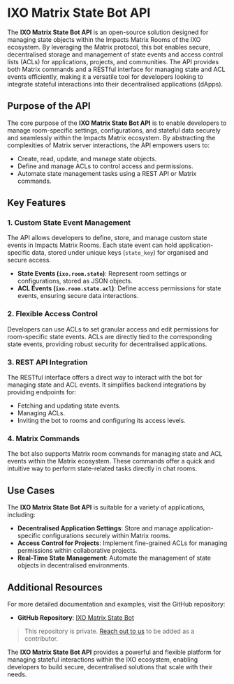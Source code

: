 # IXO Matrix State Bot API

The **IXO Matrix State Bot API** is an open-source solution designed for managing state objects within the Impacts Matrix Rooms of the IXO ecosystem. By leveraging the Matrix protocol, this bot enables secure, decentralised storage and management of state events and access control lists (ACLs) for applications, projects, and communities. The API provides both Matrix commands and a RESTful interface for managing state and ACL events efficiently, making it a versatile tool for developers looking to integrate stateful interactions into their decentralised applications (dApps).

## Purpose of the API

The core purpose of the **IXO Matrix State Bot API** is to enable developers to manage room-specific settings, configurations, and stateful data securely and seamlessly within the Impacts Matrix ecosystem. By abstracting the complexities of Matrix server interactions, the API empowers users to:

- Create, read, update, and manage state objects.
- Define and manage ACLs to control access and permissions.
- Automate state management tasks using a REST API or Matrix commands.

## Key Features

### 1. Custom State Event Management

The API allows developers to define, store, and manage custom state events in Impacts Matrix Rooms. Each state event can hold application-specific data, stored under unique keys (`state_key`) for organised and secure access.

- **State Events (`ixo.room.state`)**: Represent room settings or configurations, stored as JSON objects.
- **ACL Events (`ixo.room.state.acl`)**: Define access permissions for state events, ensuring secure data interactions.

### 2. Flexible Access Control

Developers can use ACLs to set granular access and edit permissions for room-specific state events. ACLs are directly tied to the corresponding state events, providing robust security for decentralised applications.

### 3. REST API Integration

The RESTful interface offers a direct way to interact with the bot for managing state and ACL events. It simplifies backend integrations by providing endpoints for:

- Fetching and updating state events.
- Managing ACLs.
- Inviting the bot to rooms and configuring its access levels.

### 4. Matrix Commands

The bot also supports Matrix room commands for managing state and ACL events within the Matrix ecosystem. These commands offer a quick and intuitive way to perform state-related tasks directly in chat rooms.

## Use Cases

The **IXO Matrix State Bot API** is suitable for a variety of applications, including:

- **Decentralised Application Settings**: Store and manage application-specific configurations securely within Matrix rooms.
- **Access Control for Projects**: Implement fine-grained ACLs for managing permissions within collaborative projects.
- **Real-Time State Management**: Automate the management of state objects in decentralised environments.

## Additional Resources

For more detailed documentation and examples, visit the GitHub repository:

- **GitHub Repository**: [IXO Matrix State Bot](https://github.com/ixofoundation/ixo-matrix-state)

<!-- theme: info --> 
> This repository is private. [Reach out to us](https://linktr.ee/ixo_world) to be added as a contributor. 

The **IXO Matrix State Bot API** provides a powerful and flexible platform for managing stateful interactions within the IXO ecosystem, enabling developers to build secure, decentralised solutions that scale with their needs.